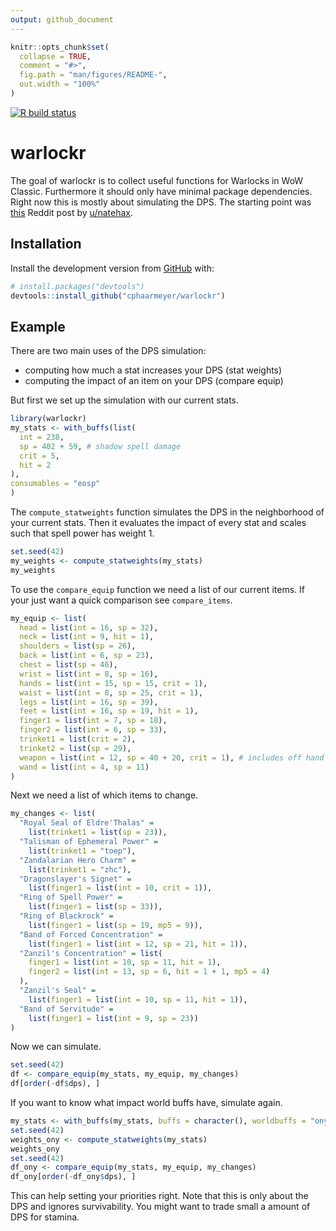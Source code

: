 ```yaml
---
output: github_document
---
```


<!-- README.md is generated from README.Rmd. Please edit that file -->

```r
knitr::opts_chunk$set(
  collapse = TRUE,
  comment = "#>",
  fig.path = "man/figures/README-",
  out.width = "100%"
)
```

<!-- badges: start -->
[![R build status](https://github.com/cphaarmeyer/warlockr/workflows/R-CMD-check/badge.svg)](https://github.com/cphaarmeyer/warlockr/actions)
<!-- badges: end -->

# warlockr

The goal of warlockr is to collect useful functions for Warlocks in WoW Classic.
Furthermore it should only have minimal package dependencies.
Right now this is mostly about simulating the DPS.
The starting point was [this](https://www.reddit.com/r/classicwow/comments/dh5r6g/so_i_made_a_warlock_shadowbolt_simulator/) Reddit post by [u/natehax](https://www.reddit.com/user/natehax/).

## Installation

Install the development version from [GitHub](https://github.com/) with:

``` r
# install.packages("devtools")
devtools::install_github("cphaarmeyer/warlockr")
```
## Example

There are two main uses of the DPS simulation:

* computing how much a stat increases your DPS (stat weights)
* computing the impact of an item on your DPS (compare equip)

But first we set up the simulation with our current stats.

```r
library(warlockr)
my_stats <- with_buffs(list(
  int = 238,
  sp = 402 + 59, # shadow spell damage
  crit = 5,
  hit = 2
),
consumables = "eosp"
)
```

The `compute_statweights` function simulates the DPS in the neighborhood of your current stats.
Then it evaluates the impact of every stat and scales such that spell power has weight 1.

```r
set.seed(42)
my_weights <- compute_statweights(my_stats)
my_weights
```

To use the `compare_equip` function we need a list of our current items.
If your just want a quick comparison see `compare_items`.

```r
my_equip <- list(
  head = list(int = 16, sp = 32),
  neck = list(int = 9, hit = 1),
  shoulders = list(sp = 26),
  back = list(int = 6, sp = 23),
  chest = list(sp = 46),
  wrist = list(int = 8, sp = 16),
  hands = list(int = 15, sp = 15, crit = 1),
  waist = list(int = 8, sp = 25, crit = 1),
  legs = list(int = 16, sp = 39),
  feet = list(int = 16, sp = 19, hit = 1),
  finger1 = list(int = 7, sp = 18),
  finger2 = list(int = 6, sp = 33),
  trinket1 = list(crit = 2),
  trinket2 = list(sp = 29),
  weapon = list(int = 12, sp = 40 + 20, crit = 1), # includes off hand
  wand = list(int = 4, sp = 11)
)
```

Next we need a list of which items to change.

```r
my_changes <- list(
  "Royal Seal of Eldre'Thalas" =
    list(trinket1 = list(sp = 23)),
  "Talisman of Ephemeral Power" =
    list(trinket1 = "toep"),
  "Zandalarian Hero Charm" =
    list(trinket1 = "zhc"),
  "Dragonslayer's Signet" =
    list(finger1 = list(int = 10, crit = 1)),
  "Ring of Spell Power" =
    list(finger1 = list(sp = 33)),
  "Ring of Blackrock" =
    list(finger1 = list(sp = 19, mp5 = 9)),
  "Band of Forced Concentration" =
    list(finger1 = list(int = 12, sp = 21, hit = 1)),
  "Zanzil's Concentration" = list(
    finger1 = list(int = 10, sp = 11, hit = 1),
    finger2 = list(int = 13, sp = 6, hit = 1 + 1, mp5 = 4)
  ),
  "Zanzil's Seal" =
    list(finger1 = list(int = 10, sp = 11, hit = 1)),
  "Band of Servitude" =
    list(finger1 = list(int = 9, sp = 23))
)
```

Now we can simulate.

```r
set.seed(42)
df <- compare_equip(my_stats, my_equip, my_changes)
df[order(-df$dps), ]
```

If you want to know what impact world buffs have, simulate again.

```r
my_stats <- with_buffs(my_stats, buffs = character(), worldbuffs = "ony")
set.seed(42)
weights_ony <- compute_statweights(my_stats)
weights_ony
set.seed(42)
df_ony <- compare_equip(my_stats, my_equip, my_changes)
df_ony[order(-df_ony$dps), ]
```

This can help setting your priorities right.
Note that this is only about the DPS and ignores survivability.
You might want to trade small a amount of DPS for stamina.
